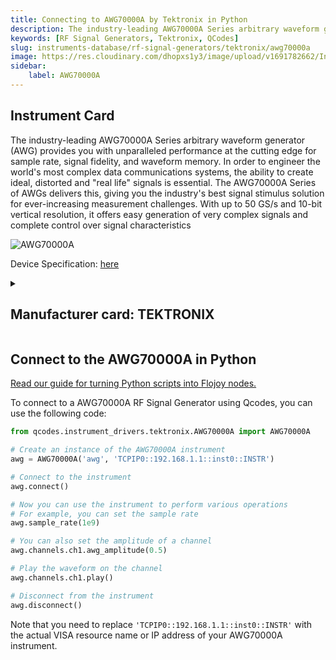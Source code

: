 ```yaml
---
title: Connecting to AWG70000A by Tektronix in Python
description: The industry-leading AWG70000A Series arbitrary waveform generator (AWG) provides you with unparalleled performance at the cutting edge for sample rate, signal fidelity, and waveform memory. In order to engineer the world's most complex data communications systems, the ability to create ideal, distorted and "real life" signals is essential. The AWG70000A Series of AWGs delivers this, giving you the industry's best signal stimulus solution for ever-increasing measurement challenges. With up to 50 GS/s and 10-bit vertical resolution, it offers easy generation of very complex signals and complete control over signal characteristics
keywords: [RF Signal Generators, Tektronix, QCodes] 
slug: instruments-database/rf-signal-generators/tektronix/awg70000a 
image: https://res.cloudinary.com/dhopxs1y3/image/upload/v1691782662/Instruments/RF%20Signal%20Generator/AWG70000A/AWG70000A.webp
sidebar:
    label: AWG70000A 
---
```



## Instrument Card

The industry-leading AWG70000A Series arbitrary waveform generator (AWG) provides you with unparalleled performance at the cutting edge for sample rate, signal fidelity, and waveform memory. In order to engineer the world's most complex data communications systems, the ability to create ideal, distorted and "real life" signals is essential. The AWG70000A Series of AWGs delivers this, giving you the industry's best signal stimulus solution for ever-increasing measurement challenges. With up to 50 GS/s and 10-bit vertical resolution, it offers easy generation of very complex signals and complete control over signal characteristics

![AWG70000A](https://res.cloudinary.com/dhopxs1y3/image/upload/v1691782662/Instruments/RF%20Signal%20Generator/AWG70000A/AWG70000A.webp)

Device Specification: [here](https://download.tek.com/datasheet/AWG70000A-Arbitrary-Waveform-Generator-Datasheet-76W283808.pdf)

<details style={{ marginTop: "15px"}}>
<summary><h2 style={{display:'inline'}}>Manufacturer card: TEKTRONIX</h2></summary>

![TEKTRONIX](https://res.cloudinary.com/dhopxs1y3/image/upload/v1692806108/Instruments/Vendor%20Logos/Tektronix.png)

Tektronix, Inc., historically widely known as Tek, is an American company best known for manufacturing test and measurement devices such as [oscilloscopes](https://en.wikipedia.org/wiki/Oscilloscope), [logic analyzers](https://en.wikipedia.org/wiki/Logic_analyzer), and video and mobile test protocol equipment.

- Headquarters: USA
- Yearly Revenue (millions, USD): 5800
- Vendor Website: [here](https://www.tek.com/en)

</details>


<FeaturedInstrumentVideo category="RF_SIGNAL_GENERATORS" />

## Connect to the AWG70000A in Python

[Read our guide for turning Python scripts into Flojoy nodes.](https://docs.flojoy.ai/contribution/blocks/custom-flojoy-block/)



<Tabs>
<TabItem value="Flojoy" label="Flojoy" className="flojoy-instrument-tabs">

<SectionsCard category="RF_SIGNAL_GENERATORS" manufacturer="Tektronix"></SectionsCard>

</TabItem>
<TabItem value="QCodes" label="QCodes">

To connect to a AWG70000A RF Signal Generator using Qcodes, you can use the following code:

```python
from qcodes.instrument_drivers.tektronix.AWG70000A import AWG70000A

# Create an instance of the AWG70000A instrument
awg = AWG70000A('awg', 'TCPIP0::192.168.1.1::inst0::INSTR')

# Connect to the instrument
awg.connect()

# Now you can use the instrument to perform various operations
# For example, you can set the sample rate
awg.sample_rate(1e9)

# You can also set the amplitude of a channel
awg.channels.ch1.awg_amplitude(0.5)

# Play the waveform on the channel
awg.channels.ch1.play()

# Disconnect from the instrument
awg.disconnect()
```

Note that you need to replace `'TCPIP0::192.168.1.1::inst0::INSTR'` with the actual VISA resource name or IP address of your AWG70000A instrument.

</TabItem>
</Tabs>
